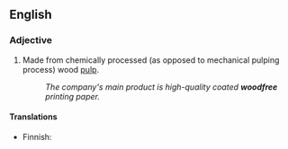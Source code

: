 ==English==

===Adjective===
{{en-adj|-}}

# {{context|of paper|lang=en}} Made from chemically processed (as opposed to mechanical pulping process) wood [[pulp]].
#: ''The company's main product is high-quality coated '''woodfree''' printing paper.''

====Translations====
{{trans-top}}
* Finnish: {{t|fi|puuvapaa}}
{{trans-mid}}
{{trans-bottom}}